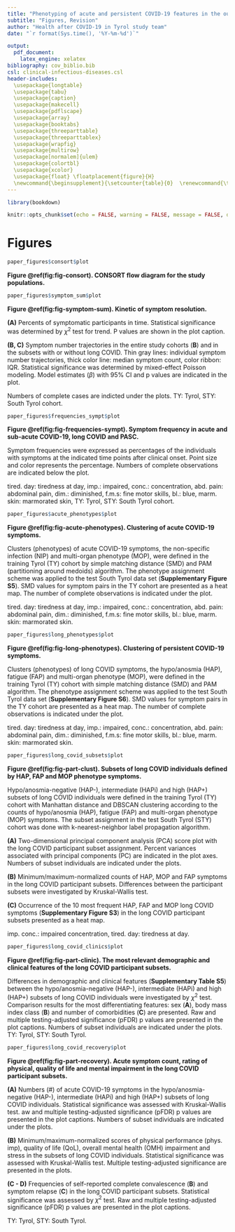 ---
title: "Phenotyping of acute and persistent COVID-19 features in the outpatient setting: exploratory analysis of an international cross-sectional online survey"
subtitle: "Figures, Revision"
author: "Health after COVID-19 in Tyrol study team"
date: "`r format(Sys.time(), '%Y-%m-%d')`"

output: 
  pdf_document:
    latex_engine: xelatex
bibliography: cov_biblio.bib
csl: clinical-infectious-diseases.csl
header-includes:
  \usepackage{longtable}
  \usepackage{tabu}
  \usepackage{caption}
  \usepackage{makecell}
  \usepackage{pdflscape}
  \usepackage{array}
  \usepackage{booktabs}
  \usepackage{threeparttable}
  \usepackage{threeparttablex}
  \usepackage{wrapfig}
  \usepackage{multirow}
  \usepackage[normalem]{ulem}
  \usepackage{colortbl}
  \usepackage{xcolor}
  \usepackage{float} \floatplacement{figure}{H}
  \newcommand{\beginsupplement}{\setcounter{table}{0}  \renewcommand{\thetable}{S\arabic{table}}       \setcounter{figure}{0} \renewcommand{\thefigure}{S\arabic{figure}}}
---

```{r, setup, include = FALSE}

library(bookdown)

knitr::opts_chunk$set(echo = FALSE, warning = FALSE, message = FALSE, dev = "cairo_pdf")


```

\newpage


# Figures {#sec:figures}

```{r fig-consort, fig.width = mm_inch(paper_figures$consort$w), fig.height = mm_inch(paper_figures$consort$h), dpi = 600, fig.cap = 'CONSORT flow diagram for the study populations.'}

paper_figures$consort$plot

```

__Figure \@ref(fig:fig-consort). CONSORT flow diagram for the study populations.__

\newpage

```{r fig-symptom-sum, fig.width = mm_inch(paper_figures$symptom_sum$w), fig.height = mm_inch(paper_figures$symptom_sum$h), dpi = 600, fig.cap = 'Kinetic of symptom resolution.'}

paper_figures$symptom_sum$plot

```

__Figure \@ref(fig:fig-symptom-sum). Kinetic of symptom resolution.__

__(A)__ Percents of symptomatic participants in time. Statistical significance was determined by $\chi^2$ test for trend. P values are shown in the plot caption.

__(B, C)__ Symptom number trajectories in the entire study cohorts (__B__) and in the subsets with or without long COVID. Thin gray lines: individual symptom number trajectories, thick color line: median symptom count, color ribbon: IQR. Statistical significance was determined by mixed-effect Poisson modeling. Model estimates ($\beta$) with 95% CI and p values are indicated in the plot.

Numbers of complete cases are indicted under the plots. TY: Tyrol, STY: South Tyrol cohort.


\newpage

```{r fig-frequencies-sympt, fig.width = mm_inch(paper_figures$frequencies_sympt$w), fig.height = mm_inch(paper_figures$frequencies_sympt$h), dpi = 600, fig.cap = 'Symptom frequency in acute and sub-acute COVID-19, long COVID and PASC.'}

paper_figures$frequencies_sympt$plot

```

__Figure \@ref(fig:fig-frequencies-sympt). Symptom frequency in acute and sub-acute COVID-19, long COVID and PASC.__

Symptom frequencies were expressed as percentages of the individuals with symptoms at the indicated time points after clinical onset. Point size and color represents the percentage. Numbers of complete observations are indicated below the plot.

tired. day: tiredness at day, imp.: impaired, conc.: concentration, abd. pain: abdominal pain, dim.: diminished, f.m.s: fine motor skills, bl.: blue, marm. skin: marmorated skin, TY: Tyrol, STY: South Tyrol cohort.

\newpage

```{r fig-acute-phenotypes, fig.width = mm_inch(paper_figures$acute_phenotypes$w), fig.height = mm_inch(paper_figures$acute_phenotypes$h), dpi = 600, fig.cap = 'Clustering of acute COVID-19 symptoms.'}

paper_figures$acute_phenotypes$plot

```

__Figure \@ref(fig:fig-acute-phenotypes). Clustering of acute COVID-19 symptoms.__

Clusters (phenotypes) of acute COVID-19 symptoms, the non-specific infection (NIP) and multi-organ phenotype (MOP), were defined in the training Tyrol (TY) cohort by simple matching distance (SMD) and PAM (partitioning around medoids) algorithm. The phenotype assignment scheme was applied to the test South Tyrol data set (__Supplementary Figure S5__). SMD values for symptom pairs in the TY cohort are presented as a heat map. The number of complete observations is indicated under the plot.

tired. day: tiredness at day, imp.: impaired, conc.: concentration, abd. pain: abdominal pain, dim.: diminished, f.m.s: fine motor skills, bl.: blue, marm. skin: marmorated skin.

\newpage

```{r fig-long-phenotypes, fig.width = mm_inch(paper_figures$long_phenotypes$w), fig.height = mm_inch(paper_figures$long_phenotypes$h), dpi = 600, fig.cap = 'Clustering of persistent COVID-19 symptoms.'}

paper_figures$long_phenotypes$plot

```

__Figure \@ref(fig:fig-long-phenotypes). Clustering of persistent COVID-19 symptoms.__

Clusters (phenotypes) of long COVID symptoms, the hypo/anosmia (HAP), fatigue (FAP) and multi-organ phenotype (MOP), were defined in the training Tyrol (TY) cohort with simple matching distance (SMD) and PAM algorithm. The phenotype assignment scheme was applied to the test South Tyrol data set (__Supplementary Figure S6__). SMD values for symptom pairs in the TY cohort are presented as a heat map. The number of complete observations is indicated under the plot.

tired. day: tiredness at day, imp.: impaired, conc.: concentration, abd. pain: abdominal pain, dim.: diminished, f.m.s: fine motor skills, bl.: blue, marm. skin: marmorated skin.

\newpage

```{r fig-part-clust, fig.width = mm_inch(paper_figures$long_covid_subsets$w), fig.height = mm_inch(paper_figures$long_covid_subsets$h), dpi = 600, fig.cap = 'Subsets of long COVID individuals defined by HAP, FAP and MOP phenotype symptoms.'}

paper_figures$long_covid_subsets$plot

```

__Figure \@ref(fig:fig-part-clust). Subsets of long COVID individuals defined by HAP, FAP and MOP phenotype symptoms.__

Hypo/anosmia-negative (HAP-), intermediate (HAPi) and high (HAP+) subsets of long COVID individuals were defined in the training Tyrol (TY) cohort with Manhattan distance and DBSCAN clustering according to the counts of hypo/anosmia (HAP), fatigue (FAP) and multi-organ phenotype (MOP) symptoms. The subset assignment in the test South Tyrol (STY) cohort was done with k-nearest-neighbor label propagation algorithm.

__(A)__ Two-dimensional principal component analysis (PCA) score plot with the long COVID participant subset assignment. Percent variances associated with principal components (PC) are indicated in the plot axes. Numbers of subset individuals are indicated under the plots.

__(B)__ Minimum/maximum-normalized counts of HAP, MOP and FAP symptoms in the long COVID participant subsets. Differences between the participant subsets were investigated by Kruskal-Wallis test.

__(C)__ Occurrence of the 10 most frequent HAP, FAP and MOP long COVID symptoms (__Supplementary Figure S3__) in the long COVID participant subsets presented as a heat map.

imp. conc.: impaired concentration, tired. day: tiredness at day.

\newpage

```{r fig-part-clinic, fig.width = mm_inch(paper_figures$long_covid_clinics$w), fig.height = mm_inch(paper_figures$long_covid_clinics$h), dpi = 600, fig.cap = 'The most relevant demographic and clinical features of the long COVID participant subsets.'}

paper_figures$long_covid_clinics$plot

```

__Figure \@ref(fig:fig-part-clinic). The most relevant demographic and clinical features of the long COVID participant subsets.__

Differences in demographic and clinical features (__Supplementary Table S5__) between the hypo/anosmia-negative (HAP-), intermediate (HAPi) and high (HAP+) subsets of long COVID individuals were investigated by $\chi^2$ test. Comparison results for the most differentiating features: sex (__A__), body mass index class (__B__) and number of comorbidities (__C__) are presented. Raw and multiple testing-adjusted significance (pFDR) p values are presented in the plot captions. Numbers of subset individuals are indicated under the plots. TY: Tyrol, STY: South Tyrol.

\newpage

```{r fig-part-recovery, fig.width = mm_inch(paper_figures$long_covid_recovery$w), fig.height = mm_inch(paper_figures$long_covid_recovery$h), dpi = 600, fig.cap = 'Acute symptom count, rating of physical, quality of life and mental impairment in the long COVID participant subsets.'}

paper_figures$long_covid_recovery$plot

```

__Figure \@ref(fig:fig-part-recovery). Acute symptom count, rating of physical, quality of life and mental impairment in the long COVID participant subsets.__

__(A)__ Numbers (#) of acute COVID-19 symptoms in the hypo/anosmia-negative (HAP-), intermediate (HAPi) and high (HAP+) subsets of long COVID individuals. Statistical significance was assessed with Kruskal-Wallis test. aw and multiple testing-adjusted significance (pFDR) p values are presented in the plot captions. Numbers of subset individuals are indicated under the plots.

__(B)__ Minimum/maximum-normalized scores of physical performance (phys. imp), quality of life (QoL), overall mental health (OMH) impairment and stress in the subsets of long COVID individuals. Statistical significance was assessed with Kruskal-Wallis test. Multiple testing-adjusted significance are presented in the plots.

__(C - D)__ Frequencies of self-reported complete convalescence (__B__) and symptom relapse (__C__) in the long COVID participant subsets. Statistical significance was assessed by $\chi^2$ test. Raw and multiple testing-adjusted significance (pFDR) p values are presented in the plot captions.

TY: Tyrol, STY: South Tyrol.
